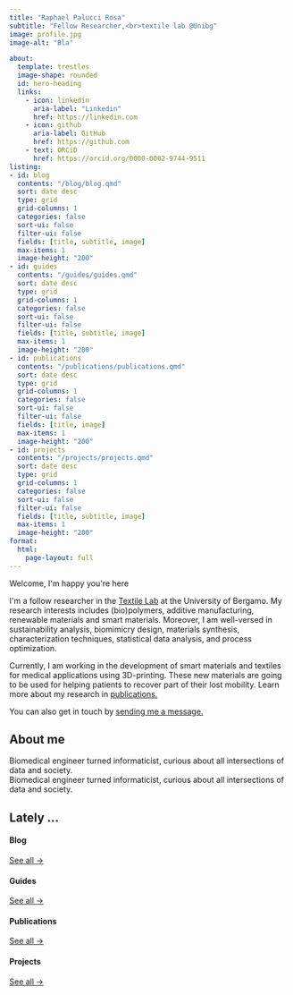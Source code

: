```yaml
---
title: "Raphael Palucci Rosa"
subtitle: "Fellow Researcher,<br>textile lab @Unibg"
image: profile.jpg
image-alt: "Bla"

about:
  template: trestles
  image-shape: rounded
  id: hero-heading
  links:
    - icon: linkedin
      aria-label: "Linkedin"
      href: https://linkedin.com
    - icon: github
      aria-label: GitHub
      href: https://github.com
    - text: ORCiD
      href: https://orcid.org/0000-0002-9744-9511
listing: 
- id: blog
  contents: "/blog/blog.qmd"
  sort: date desc
  type: grid
  grid-columns: 1
  categories: false
  sort-ui: false
  filter-ui: false
  fields: [title, subtitle, image]
  max-items: 1
  image-height: "200"
- id: guides
  contents: "/guides/guides.qmd"
  sort: date desc
  type: grid
  grid-columns: 1
  categories: false
  sort-ui: false
  filter-ui: false
  fields: [title, subtitle, image]
  max-items: 1
  image-height: "200"
- id: publications
  contents: "/publications/publications.qmd"
  sort: date desc
  type: grid
  grid-columns: 1
  categories: false
  sort-ui: false
  filter-ui: false
  fields: [title, image]
  max-items: 1
  image-height: "200"
- id: projects
  contents: "/projects/projects.qmd"
  sort: date desc
  type: grid
  grid-columns: 1
  categories: false
  sort-ui: false
  filter-ui: false
  fields: [title, subtitle, image]
  max-items: 1
  image-height: "200"
format: 
  html: 
    page-layout: full
---
```


::: {#hero-heading}
```{=html}
<div class="h1">Welcome, I'm happy you're here</div>
<p>
I'm a follow researcher in the <a href="(https://www.unibg.it/">Textile Lab</a>
at the University of Bergamo. My research interests includes (bio)polymers, additive manufacturing, renewable materials and smart materials. Moreover, I am well-versed in sustainability analysis, biomimicry design, materials synthesis, characterization techniques, statistical data analysis, and process optimization.
</p>
<p>
Currently, I am working in the development of smart materials and textiles for medical applications using 3D-printing. These new materials are going to be used for helping patients to recover part of their lost mobility. Learn more about my research in <a href="/publications.qmd">publications.</a>
</p>
<p>
You can also get in touch by <a href="/contact.qmd">sending me a message.</a>
</p>
```
:::

## About me

```{=html}
<div class="grid">
  <div class="g-col-6">
    Biomedical engineer turned informaticist, curious about all intersections of data and society.
  </div>
  <div class="g-col-6">
    Biomedical engineer turned informaticist, curious about all intersections of data and society.
  </div>
</div>
```
## Lately ...

:::: grid

::: g-col-3
#### Blog

::: {#blog}
:::
[See all &rarr;](/blog/blog.qmd){.about-links .subtitle}
:::

::: g-col-3
#### Guides

::: {#guides}
:::
[See all →](/guides/guides.qmd){.about-links .subtitle}
:::

::: g-col-3
#### Publications

::: {#publications}
:::
[See all →](/publications/publications.qmd){.about-links .subtitle}
:::

::: g-col-3
#### Projects

::: {#projects}
:::
[See all →](/projects/projects.qmd){.about-links .subtitle}
:::

::::
